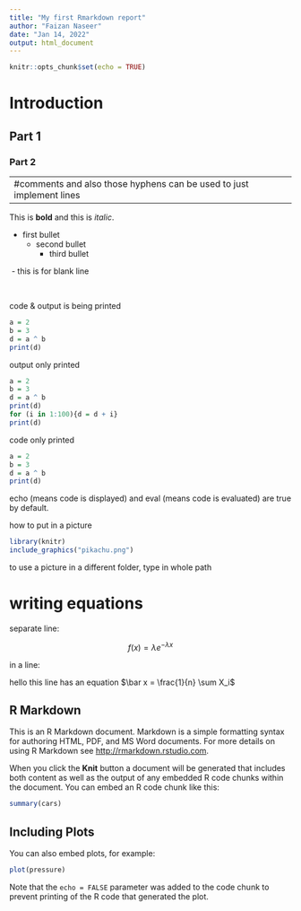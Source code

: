 ```yaml
---
title: "My first Rmarkdown report"
author: "Faizan Naseer"
date: "Jan 14, 2022"
output: html_document
---
```


```r
knitr::opts_chunk$set(echo = TRUE)
```

# Introduction

## Part 1

### Part 2

--- 
#comments and also those hyphens can be used to just implement lines
---

This is __bold__ and this is _italic_.

* first bullet
  + second bullet
      + third bullet
      
\ - this is for blank line

\pagebreak

\

code & output is being printed

```r
a = 2
b = 3
d = a ^ b
print(d)
```

output only printed

```r
a = 2
b = 3
d = a ^ b
print(d)
for (i in 1:100){d = d + i}
print(d)
```

code only printed

```r
a = 2
b = 3
d = a ^ b
print(d)
```


echo (means code is displayed) and eval (means code is evaluated) are true by default.

how to put in a picture

```r
library(knitr)
include_graphics("pikachu.png")
```

to use a picture in a different folder, type in whole path

# writing equations

separate line:

$$f(x) = \lambda e^{-\lambda x}$$

in a line:

hello this line has an equation $\bar x = \frac{1}{n} \sum X_i$
 




## R Markdown

This is an R Markdown document. Markdown is a simple formatting syntax for authoring HTML, PDF, and MS Word documents. For more details on using R Markdown see <http://rmarkdown.rstudio.com>.

When you click the **Knit** button a document will be generated that includes both content as well as the output of any embedded R code chunks within the document. You can embed an R code chunk like this:

```r
summary(cars)
```

## Including Plots

You can also embed plots, for example:

```r
plot(pressure)
```

Note that the `echo = FALSE` parameter was added to the code chunk to prevent printing of the R code that generated the plot.

